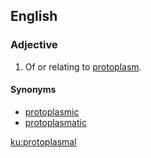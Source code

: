 ==English==

===Adjective===
{{en-adj|-}}

# {{context|cytology|lang=en}} Of or relating to [[protoplasm]].

====Synonyms====
* [[protoplasmic]]
* [[protoplasmatic]]

[[ku:protoplasmal]]